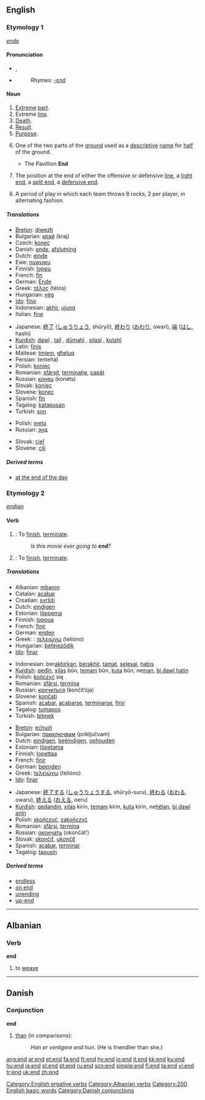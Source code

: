 {{wikipedia|dab=end}}
==English==

{{rank|hands|turned|taken|240|end|rather|until|does}}

===Etymology 1===
{{OE.}} ''[[ende]]''

====Pronunciation====
*{{IPA|/ˈɛnd/}}, {{SAMPA|/"End/}}
*{{audio|en-us-end.ogg|Audio (US)}}
*:Rhymes: [[Rhymes:English:-ɛnd|-ɛnd]]

====Noun====
{{en-noun}}

# [[Extreme]] [[part]].
# Extreme [[line]].
# [[Death]].
# [[Result]].
# [[Purpose]].
# {{cricket}} One of the two parts of the [[ground]] used as a [[descriptive]] [[name]] for [[half]] of the ground.
#* The Pavillion '''End'''
# {{fb}} The position at the end of either the offensive or defensive [[line]], a [[tight end]], a [[split end]], a [[defensive end]].
# {{curling}} A period of play in which each team throws 8 rocks, 2 per player, in alternating fashion.

=====Translations=====
{{trans-top|extreme part}}
*[[Breton]]: [[diwezh]] {{m}}
*Bulgarian: [[край]] (kraj) {{m}}
*Czech: [[konec]] {{m}}
*Danish: [[ende]], [[afslutning]]
*Dutch: [[einde]] {{n}}
*Ewe: [[nuwuwu]] {{n}}
*Finnish: [[loppu]]
*French: [[fin#French|fin]] {{f}}
*German: [[Ende]] {{n}}
*Greek: [[τέλος]] (télos) {{n}}
*Hungarian: [[vég]]
*[[Ido]]: [[fino]]
*Indonesian: [[akhir]], [[ujung]]
*Italian: [[fine#Italian|fine]] {{f}}
{{trans-mid}}
*Japanese: [[終了]] ([[しゅうりょう]], shūryō), [[終わり]] ([[おわり]], owari), [[端]] ([[はし]], hashi)
*[[Kurdish]]: [[dawî]] {{f}}, [[talî]] {{f}}, [[dûmahî]] {{f}}, [[xilasî]] {{f}}, [[kutahî]] {{f}}
*Latin: [[finis]]
*Maltese: [[tmiem]], [[għeluq]] 
*Persian: {{FAchar|[[انتها]]}} (enteha)
*Polish: [[koniec]] {{m}}
*Romanian: [[sfârşit]], [[terminaţie]], [[capăt]]
*Russian: [[конец]] (konéts) {{m}}
*Slovak: [[koniec]] {{m}}
*Slovene: [[konec]] {{m}}
*Spanish: [[fin#Spanish|fin]]
*Tagalog: [[katapusan]]
*Turkish: [[son#Turkish|son]]
{{trans-bottom}}

{{trans-top|curling}}
*Polish: [[meta]] {{f}}
*Russian: [[энд]] {{m}}
{{trans-mid}}
*Slovak: [[cieľ]] {{m}}
*Slovene: [[cilj]] {{m}}
{{trans-bottom}}

=====Derived terms=====
* [[at the end of the day]]

===Etymology 2===
{{OE.}}  ''[[endian]]''

====Verb====
{{en-verb}}

# {{intransitive}}: To [[finish]], [[terminate]].
#:''Is this movie ever going to '''end'''?''
# {{transitive}}: To [[finish]], [[terminate]].

=====Translations=====
{{trans-top|(''intransitive'') To finish, terminate}}
*Albanian: [[mbaron]]
*Catalan: [[acabar]]
*Croatian: [[svršiti]]
*Dutch: [[eindigen]]
*Estonian: [[lõppema]]
*Finnish: [[loppua]]
*French: [[finir]]
*German: [[enden]]
*Greek: : [[τελειώνω]] (telióno)
*Hungarian: [[befejeződik]]
*[[Ido]]: [[finar]]
{{trans-mid}}
*Indonesian: ber[[akhir]]kan, [[akhir|berakhir]], [[tamat]], [[selesai]], [[habis]]
*[[Kurdish]]: [[qedîn]], [[xilas]] bûn, [[temam]] bûn, [[kuta]] bûn, ne[[man]], [[bi dawî hatin]]
*Polish: [[kończyć]] się
*Romanian: [[sfârşi]], [[termina]]
*Russian: [[кончиться]] (končít’sja)
*Slovene: [[končati]]
*Spanish: [[acabar]], [[acabarse]], [[terminarse]], [[finir]]
*Tagalog: [[tumapos]]
*Turkish: [[bitmek]]
{{trans-bottom}}

{{trans-top|To finish, terminate}}
*[[Breton]]: [[echuiñ]]
*Bulgarian: [[приключвам]] (priključvam)
*Dutch: [[eindigen]], [[beëindigen]], [[ophouden]]
*Estonian: [[lõpetama]]
*Finnish: [[lopettaa]]
*French: [[finir]]
*German: [[beenden]]
*Greek: [[τελειώνω]] (telióno)
*[[Ido]]: [[finar]]
{{trans-mid}}
*Japanese: [[終了]]する ([[しゅうりょう]]する, shūryō-suru), [[終わる]] ([[おわる]], owaru), [[終える]] ([[おえる]], oeru)
*[[Kurdish]]: [[qedandin]], [[xilas]] kirin, [[temam]] kirin, [[kuta]] kirin, ne[[hêlan]], [[bi dawî anîn]]
*Polish: [[skończyć]], [[zakończyć]]
*Romanian: [[sfârşi]], [[termina]]
*Russian: [[окончать]] (okončát’)
*Slovak: [[skončiť]], [[ukončiť]]
*Spanish: [[acabar]], [[terminar]]
*Tagalog: [[tapusin]]
{{trans-bottom}}

=====Derived terms=====
* [[endless]]
* [[on end]]
* [[unending]]
* [[up-end]]

[[Category:English ergative verbs]]

----

==Albanian==

===Verb===
'''end'''

# to [[weave]]

[[Category:Albanian verbs]]

----

==Danish==

===Conjunction===
'''end'''

# [[than]] (in comparisons):
#: ''Han er venligere end hun.'' (He is friendlier than she.)

[[Category:200 English basic words]]
[[Category:Danish conjunctions]]

[[ang:end]]
[[ar:end]]
[[et:end]]
[[fa:end]]
[[fr:end]]
[[hy:end]]
[[io:end]]
[[it:end]]
[[kk:end]]
[[ku:end]]
[[hu:end]]
[[ja:end]]
[[pl:end]]
[[pt:end]]
[[ru:end]]
[[scn:end]]
[[simple:end]]
[[fi:end]]
[[ta:end]]
[[vi:end]]
[[tr:end]]
[[uk:end]]
[[zh:end]]